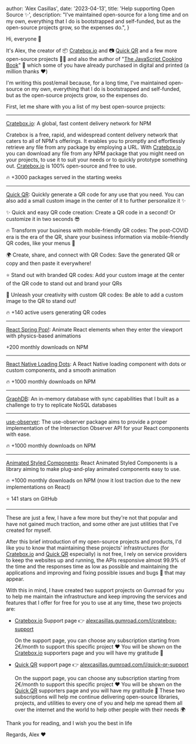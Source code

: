 
  author: 'Alex Casillas',
  date: '2023-04-13',
  title: 'Help supporting Open Source ✨',
  description:
    "I've maintained open-source for a long time and on my own, everything that I do is bootstrapped and self-funded, but as the open-source projects grow, so the expenses do.",
}


Hi, everyone 👋

It's Alex, the creator of 📦 [Cratebox.io](https://cratebox.io) and 📷 [Quick QR](https://www.quick-qr.app) and a few more open-source projects 🧑‍💻 and also the author of "[The JavaScript Cooking Book](https://www.amazon.com/Alex-Casillas/dp/B0BW2GGHHT)" 📗 which some of you have already purchased in digital and printed (a million thanks ❤️)

I'm writing this post/email because, for a long time, I've maintained open-source on my own, everything that I do is bootstrapped and self-funded, but as the open-source projects grow, so the expenses do.

First, let me share with you a list of my best open-source projects:

---

[Cratebox.io](https://cratebox.io): A global, fast content delivery network for NPM

Cratebox is a free, rapid, and widespread content delivery network that caters to all of NPM's offerings. It enables you to promptly and effortlessly retrieve any file from any package by employing a URL. With [Cratebox.io](https://cratebox.io) you can download any file from any NPM package that you might need on your projects, to use it to suit your needs or to quickly prototype something out. [Cratebox.io](https://cratebox.io) is 100% open-source and free to use.

🔥 +3000 packages served in the starting weeks

---

[Quick QR](https://www.quick-qr.app): Quickly generate a QR code for any use that you need. You can also add a small custom image in the center of it to further personalize it ✨

✨ Quick and easy QR code creation: Create a QR code in a second! Or customize it in two seconds 😎

🔥 Transform your business with mobile-friendly QR codes: The post-COVID era is the era of the QR, share your business information via mobile-friendly QR codes, like your menus 🍔

🌍 Create, share, and connect with QR Codes: Save the generated QR or copy and then paste it everywhere!

⭐ Stand out with branded QR codes: Add your custom image at the center of the QR code to stand out and brand your QRs

🎨 Unleash your creativity with custom QR codes: Be able to add a custom image to the QR to stand out!

🔥 +140 active users generating QR codes

---

[React Spring Pop!](https://github.com/alexvcasillas/react-spring-pop): Animate React elements when they enter the viewport with physics-based animations

+200 monthly downloads on NPM

---

[React Native Loading Dots](https://github.com/alexvcasillas/react-native-loading-dots): A React Native loading component with dots or custom components, and a smooth animation

🔥 +1000 monthly downloads on NPM

---

[GraphDB](https://github.com/alexvcasillas/graphdb): An in-memory database with sync capabilities that I built as a challenge to try to replicate NoSQL databases

---

[use-observer](https://github.com/alexvcasillas/use-observer): The use-observer package aims to provide a proper implementation of the Intersection Observer API for your React components with ease.

🔥 +1000 monthly downloads on NPM

---

[Animated Styled Components](https://github.com/alexvcasillas/animated-styled-components): React Animated Styled Components is a library aiming to make plug-and-play animated components easy to use.

🔥 +1000 monthly downloads on NPM (now it lost traction due to the new implementations on React)

⭐ 141 stars on GitHub

---

These are just a few, I have a few more but they're not that popular and have not gained much traction, and some other are just utilities that I've created for myself.

After this brief introduction of my open-source projects and products, I'd like you to know that maintaining these projects' infrastructures (for [Cratebox.io](https://cratebox.io) and [Quick QR](https://www.quick-qr.app) especially) is not free, I rely on service providers to keep the websites up and running, the APIs responsive almost 99.9% of the time and the responses time as low as possible and maintaining the applications and improving and fixing possible issues and bugs 🐛 that may appear.

With this in mind, I have created two support projects on Gumroad for you to help me maintain the infrastructure and keep improving the services and features that I offer for free for you to use at any time, these two projects are:

- [Cratebox.io](https://cratebox.io) Support page 👉 [alexcasillas.gumroad.com/l/cratebox-support](https://alexcasillas.gumroad.com/l/cratebox-support)

  On the support page, you can choose any subscription starting from 2€/month to support this specific project ❤️
  You will be shown on the [Cratebox.io](https://cratebox.io) supporters page and you will have my gratitude 🙇

- [Quick QR](https://www.quick-qr.app) support page 👉 [alexcasillas.gumroad.com/l/quick-qr-support](https://alexcasillas.gumroad.com/l/quick-qr-support)

  On the support page, you can choose any subscription starting from 2€/month to support this specific project ❤️
  You will be shown on the [Quick QR](https://www.quick-qr.app) supporters page and you will have my gratitude 🙇
  These two subscriptions will help me continue delivering open-source libraries, projects, and utilities to every one of you and help me spread them all over the internet and the world to help other people with their needs 🌍

Thank you for reading, and I wish you the best in life

Regards,
Alex ❤️
